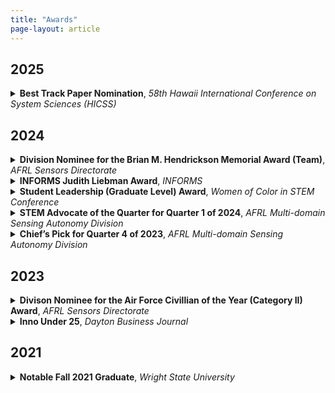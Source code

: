 ```yaml
---
title: "Awards"
page-layout: article
---
```


## 2025
<details>
  <summary><strong>Best Track Paper Nomination</strong>, <em>58th Hawaii International Conference on System Sciences (HICSS)</em></summary>
  <p>
  Nominated for the HICSS Decision Analytics and Service Science Track's best paper for "Zero-shot comparison of large language models (LLMs) reasoning abilities on long-text analogies" (19 papers nominated out of 132 accepted papers across 34 mini-tracks)
  </p>
  ::: {.text-center}
  [HICSS58 Best Paper Nominations](https://docs.google.com/spreadsheets/d/1qSG3u03cW5Zv9st4hVcI5YvafGnbUr0r1i8HTLxtUGA/edit?gid=0#gid=0){.btn .btn-primary target="_blank" style="border-radius: 24px; padding: 10px 24px; margin: 10px;"} [Read the paper](https://hdl.handle.net/10125/109034){.btn .btn-secondary target="_blank" style="border-radius: 24px; padding: 10px 24px; margin: 10px;"}
  :::
</details>

## 2024
<details>
  <summary><strong>Division Nominee for the Brian M. Hendrickson Memorial Award (Team)</strong>, <em>AFRL Sensors Directorate</em></summary>
  <p>
  Award recognizes exceptional team research accomplishment in exploratory or advanced development and contribution of technology to the Air Force; Nominated by second-level supervisor (Division Chief) for contributions to the "Analogical Learning" team
  </p>
</details>
<details>
  <summary><strong>INFORMS Judith Liebman Award</strong>, <em>INFORMS</em></summary>
  <p>
  Award for student volunteers who have been "moving spirits" in their university, local chapter(s), and the Institute
  </p>
  ::: {.text-center}
  [Read more about the award](https://www.informs.org/Recognizing-Excellence/INFORMS-Prizes/Judith-Liebman-Award){.btn .btn-primary target="_blank" style="border-radius: 24px; padding: 10px 24px; margin: 10px;"}
  :::
</details>
<details>
  <summary><strong>Student Leadership (Graduate Level) Award</strong>, <em>Women of Color in STEM Conference</em></summary>
  <p>
  Award given to a graduate student with a creative verve, accomplished academic record, & proven desire to help others succeed
  </p>
</details>
<details>
  <summary><strong>STEM Advocate of the Quarter for Quarter 1 of 2024</strong>, <em>AFRL Multi-domain Sensing Autonomy Division</em></summary>
  <p>
  Selected by second-level supervisor for involvement with TechFest Dayton, a K-12 STEM oureach expo
  </p>
</details>
<details>
  <summary><strong>Chief's Pick for Quarter 4 of 2023</strong>, <em>AFRL Multi-domain Sensing Autonomy Division</em></summary>
  <p>
  Selected by second-level supervisor for work contributions
  </p>
</details>

## 2023
<details>
  <summary><strong>Divison Nominee for the Air Force Civillian of the Year (Category II) Award</strong>, <em>AFRL Sensors Directorate</em></summary>
  <p>
  Nominated by second-level supervisor for work contributions throughout 2023; Category II corresponds to employees with equivalent rank between GS-9 and GS-11
  </p>
</details>
<details>
  <summary><strong>Inno Under 25</strong>, <em>Dayton Business Journal</em></summary>
  <p>
  Recognition of the top founders, entrepreneurs, innovators, and leaders under 25 in the Dayton ecosystem
  </p>
  ::: {.text-center}
  [Read the article](https://www.bizjournals.com/dayton/inno/stories/awards/2023/10/26/inno-under-25-award-winners.html?csrc=6398&utm_campaign=trueAnthemTrendingContent&utm_medium=trueAnthem&utm_source=facebook&fbclid=IwAR3vmw5ygqcaKExqzmcBwyW2xwFUZRGauStbmQllndwPR0KbtzkSh53rj3k){.btn .btn-primary target="_blank" style="border-radius: 24px; padding: 10px 24px; margin: 10px;"}
  :::
</details>

## 2021
<details>
  <summary><strong>Notable Fall 2021 Graduate</strong>, <em>Wright State University</em></summary>
  <p>
  Featured as one of three notable students participating in Wright State University's Fall 2021 commencement ceremony
  </p>
  ::: {.text-center}
  [Read the article](https://webapp2.wright.edu/web1/newsroom/2021/12/06/nearly-1200-students-to-graduate-at-wright-states-fall-commencement/){.btn .btn-primary target="_blank" style="border-radius: 24px; padding: 10px 24px; margin: 10px;"}
  :::
</details>